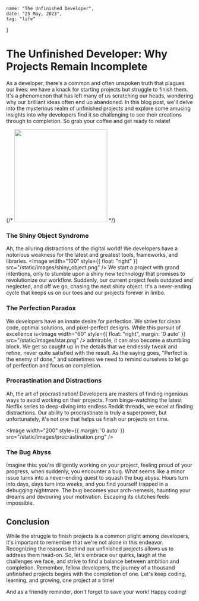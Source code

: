 
    name: "The Unfinished Developer",
    date: "25 May, 2023",
    tag: "life"
}

# The Unfinished Developer: Why Projects Remain Incomplete

As a developer, there's a common and often unspoken truth that plagues our lives: we have a knack for starting projects but struggle to finish them. It's a phenomenon that has left many of us scratching our heads, wondering why our brilliant ideas often end up abandoned. In this blog post, we'll delve into the mysterious realm of unfinished projects and explore some amusing insights into why developers find it so challenging to see their creations through to completion. So grab your coffee and get ready to relate!

{/* <Image width="250" src="/static/images/too_many_projects.png" /> */}

### The Shiny Object Syndrome


Ah, the alluring distractions of the digital world! We developers have a notorious weakness for the latest and greatest tools, frameworks, and libraries. 
<Image width="100" style={{ float: "right" }} src="/static/images/shiny_object.png" /> We start a project with grand intentions, only to stumble upon a shiny new technology that promises to revolutionize our workflow. Suddenly, our current project feels outdated and neglected, and off we go, chasing the next shiny object. It's a never-ending cycle that keeps us on our toes and our projects forever in limbo.

### The Perfection Paradox

We developers have an innate desire for perfection. We strive for clean code, optimal solutions, and pixel-perfect designs. While this pursuit of excellence is<Image width="60" style={{ float: "right", margin: '0 auto' }} src="/static/images/star.png" /> admirable, it can also become a stumbling block. We get so caught up in the details that we endlessly tweak and refine, never quite satisfied with the result. As the saying goes, "Perfect is the enemy of done," and sometimes we need to remind ourselves to let go of perfection and focus on completion.

### Procrastination and Distractions

Ah, the art of procrastination! Developers are masters of finding ingenious ways to avoid working on their projects. From binge-watching the latest Netflix series to deep-diving into endless Reddit threads, we excel at finding distractions. Our ability to procrastinate is truly a superpower, but unfortunately, it's not one that helps us finish our projects on time.

<Image width="200" style={{ margin: '0 auto' }} src="/static/images/procrastination.png" />

### The Bug Abyss

Imagine this: you're diligently working on your project, feeling proud of your progress, when suddenly, you encounter a bug. What seems like a minor issue turns into a never-ending quest to squash the bug abyss. Hours turn into days, days turn into weeks, and you find yourself trapped in a debugging nightmare. The bug becomes your arch-nemesis, haunting your dreams and devouring your motivation. Escaping its clutches feels impossible.

## Conclusion

While the struggle to finish projects is a common plight among developers, it's important to remember that we're not alone in this endeavor. Recognizing the reasons behind our unfinished projects allows us to address them head-on. So, let's embrace our quirks, laugh at the challenges we face, and strive to find a balance between ambition and completion.
Remember, fellow developers, the journey of a thousand unfinished projects begins with the completion of one. Let's keep coding, learning, and growing, one project at a time!

And as a friendly reminder, don't forget to save your work! Happy coding!


<Footer />
